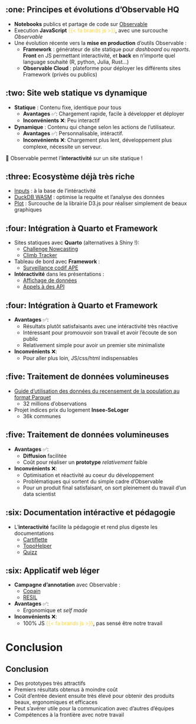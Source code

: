 
## :one: Principes et évolutions d'Observable HQ

- [**Notebooks**]{.orange} publics et partage de code sur [Observable](https://observablehq.com/@observablehq/introduction-to-notebooks)
- Execution [**JavaScript**]{.orange} [{{< fa brands js >}}]{style="color: #FFD43B;"}, avec une surcouche *Observable*
- Une évolution récente vers la [**mise en production**]{.orange} d'outils Observable :
    - [**Framework**]{.blue2} : générateur de site statique pour *dashboard* ou *reports*. [**Front**]{.green2} en JS permettant interactivité, et [**back**]{.green2} en n'importe quel language souhaité (R, python, Julia, Rust...)
   - [**Observable Cloud**]{.blue2} : plateforme pour déployer les différents sites Framework (privés ou publics)


## :two: Site web statique vs dynamique

- [**Statique**]{.orange} : Contenu fixe, identique pour tous
  - [**Avantages**]{.blue2} ✅: Chargement rapide, facile à développer et déployer
  - [**Inconvénients**]{.blue2} ❌: Peu interactif

- [**Dynamique**]{.orange} : Contenu qui change selon les actions de l'utilisateur.
  - [**Avantages**]{.blue2} ✅: Personnalisable, intéractif.
  - [**Inconvénients**]{.blue2} ❌: Chargement plus lent, développement plus complexe, nécessite un serveur.

🚀 Observable permet l'[**interactivité**]{.green2} sur un site statique ! 


## :three: Ecosystème déjà très riche

- [Inputs](https://observablehq.com/documentation/inputs/overview) : à la base de l'intéractivité
- [DuckDB WASM](https://observablehq.com/framework/lib/duckdb) : optimise la requête et l'analyse des données
- [Plot](https://observablehq.com/plot/getting-started) : Surcouche de la librairie D3.js pour réaliser simplement de beaux graphiques

## :four: Intégration à Quarto et Framework

- Sites statiques avec [**Quarto**]{.orange} (alternatives à Shiny !):
    - [Challenge Nowcasting](https://inseefrlab.github.io/ESA-Nowcasting-2023/ppi.html){.blue2}
    - [Climb Tracker](https://linogaliana.github.io/climbtracker/around.html){.blue2}
- Tableau de bord avec [**Framework**]{.orange} :
    - [Surveillance codif APE](https://inseefrlab.github.io/framework-observable-test/){.blue2}

- [**Intéractivité**]{.orange} dans les présentations : 
    - [Affichage de données](https://inseefrlab.github.io/codif-ape-prez/slides/inserm-echange/#/donn%C3%A9es-utilis%C3%A9es){.blue2}
    - [Appels à des API](https://inseefrlab.github.io/codif-ape-prez/slides/inserm-echange/#/exposer-un-mod%C3%A8le-via-une-api){.blue2}

## :four: Intégration à Quarto et Framework

- [**Avantages**]{.orange} ✅:
    - Résultats plutôt satisfaisants avec une intéractivité très réactive
    - Intéressant pour promouvoir son travail et avoir l'écoute de son public
    - Relativement simple pour avoir un premier site minimaliste

- [**Inconvénients**]{.orange} ❌:
    - Pour aller plus loin, JS/css/html indispensables

## :five: Traitement de données volumineuses

- [Guide d’utilisation des données du recensement de la population au format Parquet](https://ssphub.netlify.app/post/parquetrp/)
    - 32 millions d'observations
- Projet indices prix du logement [**Insee-SeLoger**]{.orange}
    - 36k communes

## :five: Traitement de données volumineuses

- [**Avantages**]{.orange} ✅:
    - [**Diffusion**]{.blue2} facilitée 
    - Coût pour réaliser un [**prototype**]{.blue2} *relativement* faible

- [**Inconvénients**]{.orange} ❌:
    - Optimisation et réactivité au coeur du développement
    - Problématiques qui sortent du simple cadre d'Observable
    - Pour un produit final satisfaisant, on sort pleinement du travail d'un data scientist

## :six: Documentation intéractive et pédagogie

- L'[**interactivité**]{.orange} facilite la pédagogie et rend plus digeste les documentations
    - [Cartiflette](https://inseefrlab.github.io/cartiflette-website/){.blue2}
    - [TopoHelper](https://observablehq.com/@tombor/topohelper-docs){.blue2}
    - [Quizz](https://pythonds.linogaliana.fr/content/git/introgit.html#le-fichier-.gitignore){.blue2}

## :six: Applicatif web léger

- [**Campagne d'annotation**]{.orange} avec Observable : 
    - [Copain](https://ssplab.pages.lab.sspcloud.fr/experimentation-bdf/copain/){.blue2}
    - [RESIL](https://linogaliana.gitlab-pages.insee.fr/serverless-annotation-tool/pairs.html){.blue2}

- [**Avantages**]{.orange} ✅:
    - Ergonomique et *self made*
- [**Inconvénients**]{.orange} ❌:
    - 100% JS [{{< fa brands js >}}]{style="color: #FFD43B;"}, pas sensé être notre travail


# Conclusion

## Conclusion

- Des prototypes très attractifs 
- Premiers résultats obtenus à moindre coût
- Coût d'entrée devient ensuite très élevé pour obtenir des produits beaux, ergonomiques et efficaces
- Peut s'avérer utile pour la communication avec d'autres d'équipes
- Compétences à la frontière avec notre travail
